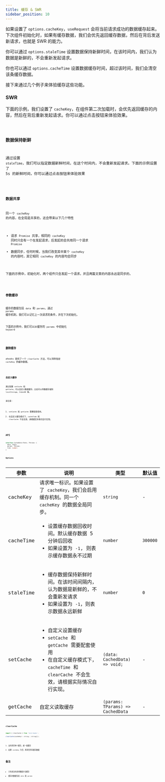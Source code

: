 ```yaml
---
title: 缓存 & SWR
sidebar_position: 10
---
```


如果设置了 `options.cacheKey`，`useRequest` 会将当前请求成功的数据缓存起来。下次组件初始化时，如果有缓存数据，我们会优先返回缓存数据，然后在背后发送新请求，也就是 SWR 的能力。

你可以通过 `options.staleTime` 设置数据保持新鲜时间，在该时间内，我们认为数据是新鲜的，不会重新发起请求。

你也可以通过 `options.cacheTime` 设置数据缓存时间，超过该时间，我们会清空该条缓存数据。

接下来通过几个例子来体验缓存这些功能。

### SWR

下面的示例，我们设置了 `cacheKey`，在组件第二次加载时，会优先返回缓存的内容，然后在背后重新发起请求。你可以通过点击按钮来体验效果。

<code src="useRequest/cache/cacheKey" />

### 数据保持新鲜

通过设置 `staleTime`，我们可以指定数据新鲜时间，在这个时间内，不会重新发起请求。下面的示例设置了 5s 的新鲜时间，你可以通过点击按钮来体验效果

<code src="useRequest/cache/staleTime" />

### 数据共享

同一个 `cacheKey` 的内容，在全局是共享的，这会带来以下几个特性

- 请求 `Promise` 共享，相同的 `cacheKey` 同时只会有一个在发起请求，后发起的会共用同一个请求 `Promise`
- 数据同步，任何时候，当我们改变其中某个 `cacheKey` 的内容时，其它相同 `cacheKey` 的内容均会同步

下面的示例中，初始化时，两个组件只会发起一个请求。并且两篇文章的内容永远是同步的。

<code src="useRequest/cache/share" />

### 参数缓存

缓存的数据包括 `data` 和 `params`，通过 `params` 缓存机制，我们可以记忆上一次请求的条件，并在下次初始化。

下面的示例中，我们可以从缓存的 `params` 中初始化 `keyword`

<code src="useRequest/cache/params" />

### 删除缓存

ahooks 提供了一个 `clearCache` 方法，可以清除指定 `cacheKey` 的缓存数据。

<code src="useRequest/cache/clearCache" />

### 自定义缓存

通过配置 `setCache` 和 `getCache`，可以自定义数据缓存，比如可以将数据存储到 `localStorage`、`IndexDB` 等。

请注意：

1. `setCache` 和 `getCache` 需要配套使用。
2. 在自定义缓存模式下，`cacheTime` 和 `clearCache` 不会生效，请根据实际情况自行实现。

<code src="useRequest/cache/setCache" />

## API

```ts
interface CachedData<TData, TParams> {
  data: TData;
  params: TParams;
  time: number;
}
```

### Options

| 参数      | 说明                                                                                                                                                                          | 类型                              | 默认值   |
| --------- | ----------------------------------------------------------------------------------------------------------------------------------------------------------------------------- | --------------------------------- | -------- |
| cacheKey  | 请求唯一标识。如果设置了 `cacheKey`，我们会启用缓存机制。同一个 `cacheKey` 的数据全局同步。                                                                                   | `string`                          | -        |
| cacheTime | <ul><li> 设置缓存数据回收时间。默认缓存数据 5 分钟后回收 </li><li> 如果设置为 `-1`, 则表示缓存数据永不过期</li></ul>                                                          | `number`                          | `300000` |
| staleTime | <ul><li> 缓存数据保持新鲜时间。在该时间间隔内，认为数据是新鲜的，不会重新发请求 </li><li> 如果设置为 `-1`，则表示数据永远新鲜</li></ul>                                       | `number`                          | `0`      |
| setCache  | <ul><li> 自定义设置缓存 </li><li> `setCache` 和 `getCache` 需要配套使用</li><li> 在自定义缓存模式下，`cacheTime` 和 `clearCache` 不会生效，请根据实际情况自行实现。</li></ul> | `(data: CachedData) => void;`     | -        |
| getCache  | 自定义读取缓存                                                                                                                                                                | `(params: TParams) => CachedData` | -        |

### clearCache

```jsx showLineNumbers
import { clearCache } from 'taro-hooks';

clearCache(cacheKey?: string | string[]);
```

1. 支持清空单个缓存，或一组缓存
2. 如果 `cacheKey` 为空，则清空所有缓存数据

## 备注

- 只有成功的请求数据才会缓存
- 缓存的数据包括 `data` 和 `params`
